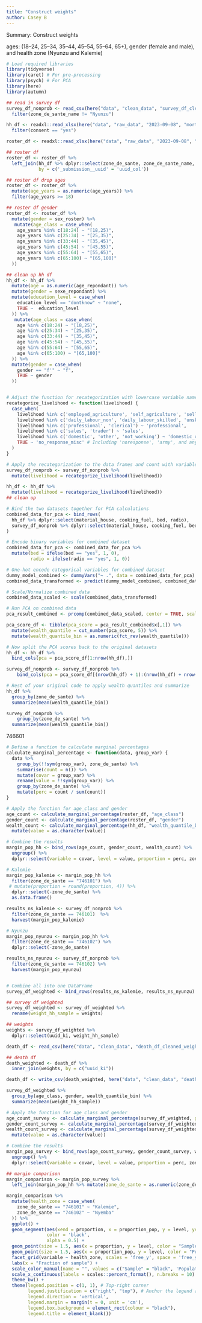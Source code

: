 ```yaml
---
title: "Construct weights"
author: Casey B
---
```



Summary: Construct weights 


ages: (18–24, 25–34, 35–44, 45–54, 55–64, 65+), gender (female and male), and health zone (Nyunzu and Kalemie)


```r
# Load required libraries
library(tidyverse)
library(caret) # For pre-processing
library(psych) # For PCA
library(here)
library(autumn)
```



```r
## read in survey df
survey_df_nonprob <- read_csv(here("data", "clean_data", "survey_df_cleaned_weighted_dec3_2023.csv")) %>% 
  filter(zone_de_sante_name != "Nyunzu")

hh_df <- readxl::read_xlsx(here("data", "raw_data", "2023-09-08", "mortality_survey_clean_2023-09-08.xlsx"), sheet = "household") %>% 
  filter(consent == "yes") 

roster_df <- readxl::read_xlsx(here("data", "raw_data", "2023-09-08", "mortality_survey_clean_2023-09-08.xlsx"), sheet = "roster") 
```


```r
## roster df 
roster_df <- roster_df %>% 
  left_join(hh_df %>% dplyr::select(zone_de_sante, zone_de_sante_name, uuid_col), 
            by = c('_submission__uuid' = 'uuid_col')) 

## roster df drop ages 
roster_df <- roster_df %>% 
  mutate(age_years = as.numeric(age_years)) %>% 
  filter(age_years >= 18)

## roster df gender 
roster_df <- roster_df %>% 
  mutate(gender = sex_roster) %>% 
   mutate(age_class = case_when(
    age_years %in% c(18:24) ~ "[18,25)",
    age_years %in% c(25:34) ~ "[25,35)",
    age_years %in% c(33:44) ~ "[35,45)",
    age_years %in% c(45:54) ~ "[45,55)",
    age_years %in% c(55:64) ~ "[55,65)",
    age_years %in% c(65:100) ~ "[65,100]"
  ))
```



```r
## clean up hh df 
hh_df <- hh_df %>% 
  mutate(age = as.numeric(age_repondant)) %>% 
  mutate(gender = sexe_repondant) %>% 
  mutate(education_level = case_when(
    education_level == "dontknow" ~ "none",
    TRUE ~  education_level
  )) %>% 
   mutate(age_class = case_when(
    age %in% c(18:24) ~ "[18,25)",
    age %in% c(25:34) ~ "[25,35)",
    age %in% c(33:44) ~ "[35,45)",
    age %in% c(45:54) ~ "[45,55)",
    age %in% c(55:64) ~ "[55,65)",
    age %in% c(65:100) ~ "[65,100]"
  )) %>% 
  mutate(gender = case_when(
    gender == "f'" ~ "f",
    TRUE ~ gender
  ))


# Adjust the function for recategorization with lowercase variable names and without dashes
recategorize_livelihood <- function(livelihood) {
  case_when(
    livelihood %in% c('employed_agriculture', 'self_agriculture', 'sell_anim_prod') ~ 'agriculture',
    livelihood %in% c('daily_labour_non', 'daily_labour_skilled', 'unskilled', 'skilled') ~ 'labor',
    livelihood %in% c('professional', 'clerical') ~ 'professional',
    livelihood %in% c('sales', 'trader') ~ 'sales',
    livelihood %in% c('domestic', 'other', 'not_working') ~ 'domestic_other',
    TRUE ~ 'no_response_misc' # Including 'noresponse', 'army', and any others not explicitly listed
  )
}

# Apply the recategorization to the data frames and count with variable names in lowercase
survey_df_nonprob <- survey_df_nonprob %>%
  mutate(livelihood = recategorize_livelihood(livelihood)) 

hh_df <- hh_df %>%
  mutate(livelihood = recategorize_livelihood(livelihood)) 
## clean up 

```



```r
# Bind the two datasets together for PCA calculations
combined_data_for_pca <- bind_rows(
  hh_df %>% dplyr::select(material_house, cooking_fuel, bed, radio),
  survey_df_nonprob %>% dplyr::select(material_house, cooking_fuel, bed, radio)
)

# Encode binary variables for combined dataset
combined_data_for_pca <- combined_data_for_pca %>%
  mutate(bed = ifelse(bed == "yes", 1, 0),
         radio = ifelse(radio == "yes", 1, 0))

# One-hot encode categorical variables for combined dataset
dummy_model_combined <- dummyVars("~ .", data = combined_data_for_pca)
combined_data_transformed <- predict(dummy_model_combined, combined_data_for_pca)

# Scale/Normalize combined data
combined_data_scaled <- scale(combined_data_transformed)

# Run PCA on combined data
pca_result_combined <- prcomp(combined_data_scaled, center = TRUE, scale. = TRUE)

pca_score_df <- tibble(pca_score = pca_result_combined$x[,1]) %>% 
  mutate(wealth_quantile = cut_number(pca_score, 5)) %>%
  mutate(wealth_quantile_bin = as.numeric(fct_rev(wealth_quantile))) 

# Now split the PCA scores back to the original datasets
hh_df <- hh_df %>%
  bind_cols(pca = pca_score_df[1:nrow(hh_df),])

survey_df_nonprob <- survey_df_nonprob %>%
    bind_cols(pca = pca_score_df[(nrow(hh_df) + 1):(nrow(hh_df) + nrow(survey_df_nonprob)),])

# Rest of your original code to apply wealth quantiles and summarize
hh_df %>% 
  group_by(zone_de_sante) %>% 
  summarize(mean(wealth_quantile_bin))

survey_df_nonprob %>% 
    group_by(zone_de_sante) %>% 
  summarize(mean(wealth_quantile_bin))

```
746601

```r
# Define a function to calculate marginal percentages
calculate_marginal_percentage <- function(data, group_var) {
  data %>%
    group_by(!!sym(group_var), zone_de_sante) %>%
    summarise(count = n()) %>%
    mutate(covar = group_var) %>%
    rename(value = !!sym(group_var)) %>%
    group_by(zone_de_sante) %>%
    mutate(perc = count / sum(count))
}

# Apply the function for age_class and gender
age_count <- calculate_marginal_percentage(roster_df, "age_class")
gender_count <- calculate_marginal_percentage(roster_df, "gender")
wealth_count <- calculate_marginal_percentage(hh_df, "wealth_quantile_bin") %>% 
  mutate(value = as.character(value))

# Combine the results
margin_pop_hh <- bind_rows(age_count, gender_count, wealth_count) %>%
  ungroup() %>%
  dplyr::select(variable = covar, level = value, proportion = perc, zone_de_sante)
```





```r
# Kalemie
margin_pop_kalemie <- margin_pop_hh %>% 
  filter(zone_de_sante == "746101") %>%
 # mutate(proportion = round(proportion, 4)) %>% 
  dplyr::select(-zone_de_sante) %>% 
  as.data.frame()

results_ns_kalemie <- survey_df_nonprob %>% 
  filter(zone_de_sante == 746101)  %>% 
  harvest(margin_pop_kalemie)

# Nyunzu
margin_pop_nyunzu <- margin_pop_hh %>% 
  filter(zone_de_sante == "746102") %>%
  dplyr::select(-zone_de_sante)

results_ns_nyunzu <- survey_df_nonprob %>% 
  filter(zone_de_sante == 746102) %>% 
  harvest(margin_pop_nyunzu)


# Combine all into one DataFrame
survey_df_weighted <- bind_rows(results_ns_kalemie, results_ns_nyunzu) 

## survey df weighted 
survey_df_weighted <- survey_df_weighted %>% 
  rename(weight_hh_sample = weights)
```


```r
## weights 
weights <- survey_df_weighted %>% 
  dplyr::select(uuid_ki, weight_hh_sample)

death_df <- read_csv(here("data", "clean_data", "death_df_cleaned_weighted_dec3_2023.csv"))

## death df 
death_weighted <- death_df %>% 
  inner_join(weights, by = c("uuid_ki"))

death_df <- write_csv(death_weighted, here("data", "clean_data", "death_df_cleaned_weighted_feb18_2023.csv"))

```



```r
survey_df_weighted %>% 
  group_by(age_class, gender, wealth_quantile_bin) %>% 
  summarize(mean(weight_hh_sample))
```




```r
# Apply the function for age_class and gender
age_count_survey <- calculate_marginal_percentage(survey_df_weighted, group_var = "age_class")
gender_count_survey <- calculate_marginal_percentage(survey_df_weighted, "gender")
wealth_count_survey <- calculate_marginal_percentage(survey_df_weighted, "wealth_quantile_bin") %>% 
  mutate(value = as.character(value))

# Combine the results
margin_pop_survey <- bind_rows(age_count_survey, gender_count_survey, wealth_count_survey) %>%
  ungroup() %>%
  dplyr::select(variable = covar, level = value, proportion = perc, zone_de_sante)

## margin comparison
margin_comparison <- margin_pop_survey %>%
  left_join(margin_pop_hh %>% mutate(zone_de_sante = as.numeric(zone_de_sante)) %>% rename(proportion_pop = proportion), by = c("variable", "level", "zone_de_sante"))

margin_comparison %>% 
  mutate(health_zone = case_when(
    zone_de_sante == "746101" ~ "Kalemie",
    zone_de_sante == "746102" ~ "Nyemba"
  )) %>% 
  ggplot() +
  geom_segment(aes(xend = proportion, x = proportion_pop, y = level, yend = level),
               color = 'black',
               alpha = 0.5) +
  geom_point(size = 1.5, aes(x = proportion, y = level, color = "Sample")) +  # Color inside aes
  geom_point(size = 1.5, aes(x = proportion_pop, y = level, color = "Population")) +  # Color inside aes
  facet_grid(variable ~ health_zone, scales = 'free_y', space = 'free_y', switch = 'y') +
  labs(x = "Fraction of sample") +
  scale_color_manual(name = "", values = c("Sample" = "black", 'Population' = "red")) +
  scale_x_continuous(labels = scales::percent_format(), n.breaks = 10) +
  theme_bw() +
  theme(legend.position = c(1, 1), # Top-right corner
        legend.justification = c("right", "top"), # Anchor the legend at its top-right
        legend.direction = 'vertical',
        legend.margin = margin(t = 0, unit = 'cm'),
        legend.box.background = element_rect(colour = "black"),
        legend.title = element_blank())
```


